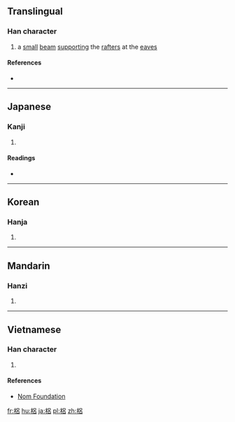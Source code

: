 ==Translingual==

===Han character===
{{Han char|rn=75|rad=木|as=07|sn=11|four=46960|canj=DRHR,DRR|ids=⿰木呂, ⿰木吕}}

# a [[small]] [[beam]] [[support]]ing the [[rafter]]s at the [[eave]]s

====References====
* {{Han ref|kx=0530.010|dkj=14862|dj=0918.020|hdz=21199.020|uh=68A0|ud=26784|bh=D5CD|bd=54733}}

----

==Japanese==

===Kanji===
{{ja-kanji|grade=|rs=木07}}

# {{defn|lang=ja|sort=木07}}

====Readings====
* {{ja-readings|on=[[りょ]] (ryo)|kun=[[ひさし]] (hisashi)}}

----

==Korean==

===Hanja===
{{ko-hanja|hangeul=[[려]], [[여]]|eumhun=|rv=ryeo, yeo|mr=ryŏ, yŏ|y=lye, ye}}

# {{defn|lang=ko|sort=木07}}

----

==Mandarin==

===Hanzi===
{{cmn-hanzi|pin=[[lǚ]] ([[lü3]])|wg=lü<sup>3</sup>}}

# {{defn|lang=cmn|sort=木07}}

----

==Vietnamese==

===Han character===
{{vi-readings|rs=木07| hanviet = lữ}}

# {{defn|lang=vi|sort=木07}}

====References====
*[http://nomfoundation.org/common/nom_details.php?codepoint=68a0 Nom Foundation]

[[fr:梠]]
[[hu:梠]]
[[ja:梠]]
[[pl:梠]]
[[zh:梠]]